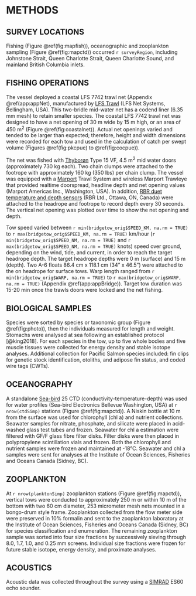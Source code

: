 # METHODS

## SURVEY LOCATIONS

Fishing (Figure \@ref(fig:mapfish)), oceanographic and zooplankton sampling (Figure \@ref(fig:mapctd)) occurred `r surveyRegion`, including Johnstone Strait, Queen Charlotte Strait, Queen Charlotte Sound, and mainland British Columbia inlets. 

## FISHING OPERATIONS

The vessel deployed a coastal LFS 7742 trawl net (Appendix \@ref(app:appNet), manufactured by [LFS Trawl](https://www.lfsinc.com/commericalfishinggear/trawl.htm) (LFS Net Systems, Bellingham, USA). This two-bridle mid-water net has a codend liner (6.35 mm mesh) to retain smaller species. The coastal LFS 7742 trawl net was designed to have a net opening of 30 m wide by 15 m high, or an area of 450 m^2^ (Figure \@ref(fig:coastalnet)). Actual net openings varied and tended to be larger than expected; therefore, height and width dimensions were recorded for each tow and used in the calculation of catch per swept volume (Figures \@ref(fig:pkcpue) to \@ref(fig:cocpue)). 

The net was fished with [Thyborøn](https://thyboron-trawldoor.dk/) Type 15 VF, 4.5 m^2^ mid water doors (approximately 730 kg each). Two chain clumps were attached to the footrope with approximately 160 kg (350 lbs) per chain clump. The vessel was equipped with a [Marport](https://www.marport.com/index.html) Trawl System and wireless Marport Trawleye that provided realtime doorspread, headline depth and net opening values (Marport Americas Inc., Washington, USA). In addition, [RBR duet temperature and depth sensors](https://rbr-global.com/products/compact-loggers/rbrduet-td) (RBR Ltd., Ottawa, ON, Canada) were attached to the headrope and footrope to record depth every 30 seconds. The vertical net opening was plotted over time to show the net opening and depth.

Tow speed varied between `r min(bridgetow_orig$SPEED_KM, na.rm = TRUE)` to `r max(bridgetow_orig$SPEED_KM, na.rm = TRUE)` km/hour (`r min(bridgetow_orig$SPEED_NM, na.rm = TRUE)` and `r max(bridgetow_orig$SPEED_NM, na.rm = TRUE)` knots) speed over ground, depending on the wind, tide, and current, in order to reach the target headrope depth. The target headrope depths were 0 m (surface) and 15 m (depth). Two A-6 floats 86.4 cm x 118.1 cm (34" x 46.5") were attached to the on headrope for surface tows. Warp length ranged from `r min(bridgetow_orig$WARP, na.rm = TRUE)` to `r max(bridgetow_orig$WARP, na.rm = TRUE)` (Appendix \@ref(app:appBridge)). Target tow duration was 15-20 min once the trawls doors were locked and the net fishing.

## BIOLOGICAL SAMPLES
Species were sorted by species or taxonomic group (Figure \@ref(fig:photo)), then the individuals measured for length and weight. Stomachs were analysed at sea following an established protocol [@king2018]. For each species in the tow, up to five whole bodies and five muscle tissues were collected for energy density and stable isotope analyses. Additional collection for Pacific Salmon species included: fin clips for genetic stock identification, otoliths, and adipose fin status, and coded wire tags (CWTs).

## OCEANOGRAPHY
A standalone [Sea-bird](https://www.seabird.com/) 25 CTD (conductivity-temperature-depth) was used for water profiles (Sea-bird Electronics Bellevue Washington, USA) at `r nrow(ctdSimp)` stations (Figure \@ref(fig:mapctd)). A Niskin bottle at 10 m from the surface was used for chlorophyll (chl a) and nutrient collections. Seawater samples for nitrate, phosphate, and silicate were placed in acid-washed glass test tubes and frozen. Seawater for chl a estimation were filtered with GF/F glass fibre filter disks. Filter disks were then placed in polypropylene scintillation vials and frozen. Both the chlorophyll and nutrient samples were frozen and maintained at -18&deg;C. Seawater and chl a samples were sent for analyses at the Institute of Ocean Sciences, Fisheries and Oceans Canada (Sidney, BC). 


## ZOOPLANKTON

At `r nrow(planktonSimp)` zooplankton stations (Figure \@ref(fig:mapctd)), vertical tows were conducted to approximately 250 m or within 10 m of the bottom with two 60 cm diameter, 253 micrometer mesh nets mounted in a bongo-drum style frame. Zooplankton collected from the flow meter side were preserved in 10% formalin and sent to the zooplankton laboratory at the Institute of Ocean Sciences, Fisheries and Oceans Canada (Sidney, BC) for species classification and enumeration. The remaining zooplankton sample was sorted into four size fractions by successively sieving through 8.0, 1.7, 1.0, and 0.25 mm screens. Individual size fractions were frozen for future stable isotope, energy density, and proximate analyses.

## ACOUSTICS
Acoustic data was collected throughout the survey using a [SIMRAD](https://www.kongsberg.com/maritime/products/commercial-fisheries/echo-sounders/) ES60 echo sounder.

\clearpage
